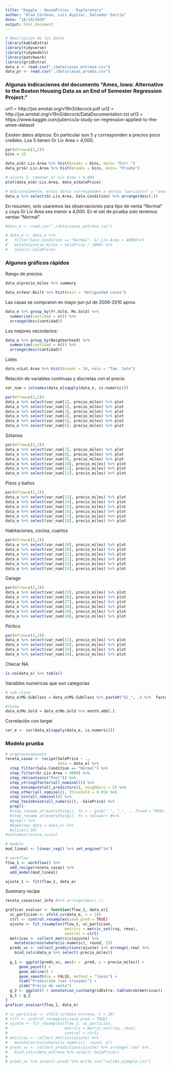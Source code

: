 ---
title: "Kaggle - HousePrices - Exploratory"
author: "Alan Córdova, Luis ALpízar, Salvador García"
date: "18/10/2020"
output: html_document
---

```{r include=FALSE}
# Descripción de los datos
library(kableExtra)
library(tidyverse)
library(tidymodels)
library(patchwork)
library(gridExtra)
data_e <- read.csv("./data/casas_entrena.csv")
data_pr <- read.csv("./data/casas_prueba.csv")
```


### Algunas indicaciones del documento "Ames, Iowa: Alternative to the Boston Housing Data as an End of Semester Regression Project."

url1 = http://jse.amstat.org/v19n3/decock.pdf
url2 = http://jse.amstat.org/v19n3/decock/DataDocumentation.txt
url3 = https://www.kaggle.com/juliencs/a-study-on-regression-applied-to-the-ames-dataset

Existen datos atípicos. En particular son 5 y corresponden a precios poco creíbles. Los 5 tienen Gr Liv Area > 4,000.
```{r}
par(mfrow=c(1,2))
bins = 15

data_e$Gr.Liv.Area %>% hist(breaks = bins, main= "Entr.")
data_pr$Gr.Liv.Area %>% hist(breaks = bins, main= "Prueba")
```

```{r}
# ajuste 1: remover Gr Liv Area > 4,000
plot(data_e$Gr.Liv.Area, data_e$SalePrice)
```

```{r}
# Adicionalmente, estos datos corresponden a ventas "parciales" y "anormales". El documento sugiere solo trabajar con ventas "normales"
data_e %>% select(Gr.Liv.Area, Sale.Condition) %>% arrange(desc(.))
```


En resumen, solo usaremos las observaciones para tipo de venta "Normal" y cuya Gr Liv Area sea menor a 4,000. En el set de prueba solo tenemos ventas "Normal".
```{r}
#data_e <- read.csv("./data/casas_entrena.csv")

# data_e <- data_e %>% 
#   filter(Sale.Condition == "Normal", Gr.Liv.Area < 4000)%>% 
#   mutate(precio_miles = SalePrice / 1000) %>% 
#   select(-SalePrice)

```


### Algunos gráficos rápidos

Rango de precios
```{r}
data_e$precio_miles %>% summary
```



```{r}
data_e$Year.Built %>% hist(main = "Antiguedad casas")
```

Las casas se compraron en mayo-jun-jul de 2006-2010 aprox.
```{r}
data_e %>% group_by(Yr.Sold, Mo.Sold) %>% 
  summarise(cantidad = n()) %>% 
  arrange(desc(cantidad))

```

Los mejores vecindarios:
```{r}
data_e %>% group_by(Neighborhood) %>% 
  summarise(cantidad = n()) %>% 
  arrange(desc(cantidad))

```

Lotes
```{r}
data_e$Lot.Area %>% hist(breaks = 30, main = "Tam. lote")
```
Relación de variables contínuas y discretas con el precio
```{r}
var_num = colnames(data_e[sapply(data_e, is.numeric)])

par(mfrow=c(2,3))
data_e %>% select(var_num[1], precio_miles) %>% plot
data_e %>% select(var_num[2], precio_miles) %>% plot
data_e %>% select(var_num[3], precio_miles) %>% plot
data_e %>% select(var_num[4], precio_miles) %>% plot
data_e %>% select(var_num[5], precio_miles) %>% plot
data_e %>% select(var_num[6], precio_miles) %>% plot

```

Sótanos
```{r}
par(mfrow=c(2,3))
data_e %>% select(var_num[7], precio_miles) %>% plot
data_e %>% select(var_num[8], precio_miles) %>% plot
data_e %>% select(var_num[9], precio_miles) %>% plot
data_e %>% select(var_num[10], precio_miles) %>% plot
data_e %>% select(var_num[11], precio_miles) %>% plot
data_e %>% select(var_num[12], precio_miles) %>% plot

```

Pisos y baños
```{r}
par(mfrow=c(2,3))
data_e %>% select(var_num[13], precio_miles) %>% plot
data_e %>% select(var_num[14], precio_miles) %>% plot
data_e %>% select(var_num[15], precio_miles) %>% plot
data_e %>% select(var_num[16], precio_miles) %>% plot
data_e %>% select(var_num[17], precio_miles) %>% plot
data_e %>% select(var_num[18], precio_miles) %>% plot

```

Habitaciones, cocina, cuartos
```{r}
par(mfrow=c(2,3))
data_e %>% select(var_num[19], precio_miles) %>% plot
data_e %>% select(var_num[20], precio_miles) %>% plot
data_e %>% select(var_num[21], precio_miles) %>% plot
data_e %>% select(var_num[22], precio_miles) %>% plot
data_e %>% select(var_num[23], precio_miles) %>% plot
data_e %>% select(var_num[24], precio_miles) %>% plot

```

Garage
```{r}
par(mfrow=c(2,3))
data_e %>% select(var_num[25], precio_miles) %>% plot
data_e %>% select(var_num[26], precio_miles) %>% plot
data_e %>% select(var_num[27], precio_miles) %>% plot
data_e %>% select(var_num[28], precio_miles) %>% plot
data_e %>% select(var_num[29], precio_miles) %>% plot
data_e %>% select(var_num[30], precio_miles) %>% plot

```

Pórtico
```{r}
par(mfrow=c(2,2))
data_e %>% select(var_num[31], precio_miles) %>% plot
data_e %>% select(var_num[32], precio_miles) %>% plot
data_e %>% select(var_num[33], precio_miles) %>% plot
data_e %>% select(var_num[34], precio_miles) %>% plot

```


Checar NA
```{r}
is.na(data_e) %>% table()
```

Variables numéricas que son categorías
```{r}
# sub clase
data_e$MS.SubClass = data_e$MS.SubClass %>% paste0("SC_", .) %>%  factor

#fecha
data_e$Mo.Sold = data_e$Mo.Sold %>% month.abb[.]
```

Correlación con target
```{r}
cor_e <- cor(data_e[sapply(data_e, is.numeric)])
```



### Modelo prueba
```{r}
# preprocesamiento
receta_casas <- recipe(SalePrice ~ ., 
                       data = data_e) %>%
  step_filter(Sale.Condition == "Normal") %>% 
  step_filter(Gr.Liv.Area < 4000) %>% 
  step_rm(contains("Pool")) %>% 
  step_string2factor(all_nominal()) %>%
  step_knnimpute(all_predictors(), neighbors = 5) %>% 
  step_other(all_nominal(), threshold = 0.01) %>%
  step_nzv(all_nominal()) %>%
  step_YeoJohnson(all_numeric(), -SalePrice) %>% 
  prep()
  #step_rename_at(everything(), fn = ~ gsub(".", "_", ., fixed = TRUE)) %>%
  #step_rename_at(everything(), fn = tolower) #%>% 
  #prep() %>% 
  #bake(new_data = data_e) %>% 
  #slice(1:10)
#colnames(receta_casas)

# modelo
mod_lineal <- linear_reg() %>% set_engine("lm") 

# workflow
flow_1 <- workflow() %>% 
  add_recipe(receta_casas) %>%
  add_model(mod_lineal) 

ajuste_1 <- fit(flow_1, data_e)
```
Summary recipe
```{r}
receta_casas$var_info #%>% arrange(desc(.))
```


```{r}
graficar_evaluar <- function(flow_1, data_e){
  vc_particion <- vfold_cv(data_e, v = 10)
  ctrl <- control_resamples(save_pred = TRUE)
  ajuste <- fit_resamples(flow_1, vc_particion, 
                          metrics = metric_set(rsq, rmse),
                          control = ctrl)
  metricas <- collect_metrics(ajuste) %>% 
    mutate(across(where(is.numeric), round, 2))
  preds_vc <- collect_predictions(ajuste) %>% arrange(.row) %>% 
    bind_cols(data_e %>% select(-precio_miles))
  
  g_1 <- ggplot(preds_vc, aes(x = .pred, y = precio_miles)) +
      geom_point() + 
      geom_abline() +
      geom_smooth(se = FALSE, method = "loess") +
      xlab("Predicción (val cruzada)") +
      ylab("Precio de venta") 
  g_2 <- ggplot() + annotation_custom(gridExtra::tableGrob(metricas))
  g_1 / g_2
}
graficar_evaluar(flow_1, data_e)
```



```{r}
# vc_particion <- vfold_cv(data_entrena, v = 10)
# ctrl <- control_resamples(save_pred = TRUE)
# ajuste <- fit_resamples(flow_1, vc_particion, 
#                         metrics = metric_set(rsq, rmse),
#                         control = ctrl)
# metricas <- collect_metrics(ajuste) %>%
#   mutate(across(where(is.numeric), round, 2))
# preds_vc <- collect_predictions(ajuste) %>% arrange(.row) %>% 
#   bind_cols(data_entrena %>% select(-SalePrice))
# 
# preds_vc %>% select(.pred) %>% write.csv("salida_ejemplo.csv")
```

